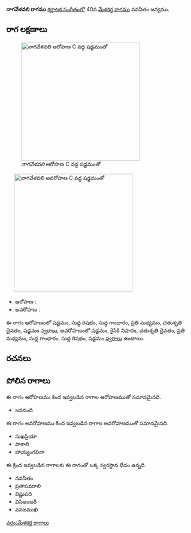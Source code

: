 {{Infobox ragam
	| name          	= నాగవేళవలి
	| synonym	    	= 
	| mela          	= 
	| chakra        	= 
	| janaka        	= 
	| type          	= ఔడవ-షడవ
	| arohanam      	= {{svaraC|S|R1|G1|M2|D2|S'}} 
	| avarohanam    	= {{svaraC|S'|N2|D2|M2|G1|R1|S}}
	| jeeva         	=
	| chhaya        	=
	| nyasa         	=
	| vishesha      	= 
	| equivalent  		= 
}}
{{కర్ణాటక సంగీత రాగాలు}}
'''నాగవేళవలి రాగము''' [[కర్ణాటక సంగీతం]]లో 40వ [[మేళకర్త రాగము]] నవనీతం జన్యము. 


==రాగ లక్షణాలు==
[[Image:nagavelavali_ar_kb2wiki.png|thumb|right|316px|''నాగవేళవలి'' ఆరోహణ C వద్ద షడ్జమంతో]]
	[[Image:nagavelavali_av_kb2wiki.png|thumb|right|316px|''నాగవేళవలి'' అవరోహణ C వద్ద షడ్జమంతో]]

* ఆరోహణ : {{svaraC|S|R1|G1|M2|D2|S'}} 
* అవరోహణ : {{svaraC|S'|N2|D2|M2|G1|R1|S}}

ఈ రాగం ఆరోహణంలో షడ్జమం, సుద్ద  రిషభం, సుద్ద  గాంధారం, ప్రతి మధ్యమం, చతుశృతి దైవతం, షడ్జమం [[స్వరాలు]], అవరోహణంలో షడ్జమం, కైసికి నిషాదం, చతుశృతి దైవతం, ప్రతి మధ్యమం, సుద్ద  గాంధారం, సుద్ద  రిషభం, షడ్జమం [[స్వరాలు]] ఉంటాయి.

==రచనలు==



==పోలిన రాగాలు==
ఈ రాగం ఆరోహణము కింద ఇవ్వబడిన రాగాల ఆరోహణముతో సమానమైనది.
* జననంది

ఈ రాగం అవరోహణము కింద ఇవ్వబడిన రాగాల అవరోహణముతో సమానమైనది.
* సుఖప్రియా
* పాకాలి
* హాయ్యంగవినా

ఈ క్రింద ఇవ్వబడిన రాగాలకు ఈ రాగంతో ఒక్క స్వరస్థాన భేదం ఉన్నది.
* నవనీతం
*  ప్రతాపవరాలి
* విష్ణుపది
* విసిఅంబరీ
* వనజముఖి



[[వర్గం:మేళకర్త రాగాలు]]